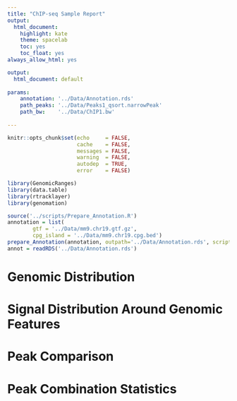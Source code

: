 ```yaml
---
title: "ChIP-seq Sample Report"
output:
  html_document:
    highlight: kate
    theme: spacelab
    toc: yes
    toc_float: yes
always_allow_html: yes

output:
  html_document: default
  
params:
    annotation: '../Data/Annotation.rds'
    path_peaks: '../Data/Peaks1_qsort.narrowPeak'
    path_bw:    '../Data/ChIP1.bw'
    
---
```


```r
knitr::opts_chunk$set(echo     = FALSE, 
                      cache    = FALSE, 
                      messages = FALSE, 
                      warning  = FALSE,
                      autodep  = TRUE, 
                      error    = FALSE)

```


```r
library(GenomicRanges)
library(data.table)
library(rtracklayer)
library(genomation)
```

```r
source('../scripts/Prepare_Annotation.R')
annotation = list(
        gtf = '../Data/mm9.chr19.gtf.gz',
        cpg_island = '../Data/mm9.chr19.cpg.bed')
prepare_Annotation(annotation, outpath='../Data/Annotation.rds', scriptdir = '../scripts/')
annot = readRDS('../Data/Annotation.rds')
```


# Genomic Distribution


# Signal Distribution Around Genomic Features


# Peak Comparison


# Peak Combination Statistics

# 

